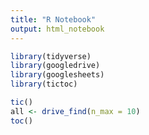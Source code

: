 ```yaml
---
title: "R Notebook"
output: html_notebook
---
```



```r
library(tidyverse)
library(googledrive)
library(googlesheets)
library(tictoc)
```

```r
tic()
all <- drive_find(n_max = 10)
toc()
```




